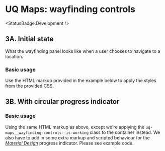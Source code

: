 
<Meta of={UqMaps3WayfindingControlsStories} />

# UQ Maps: wayfinding controls

<StatusBadge.Development />

## 3A. Initial state

What the wayfinding panel looks like when a user chooses to navigate to a
location.

### Basic usage

Use the HTML markup provided in the example below to apply the styles from the
provided CSS.

<Canvas sourceState='hidden' withToolbar>
  <Story of={UqMaps3WayfindingControlsStories.wayfindingControl} /> 
</Canvas>

## 3B. With circular progress indicator

### Basic usage

Using the same HTML markup as above, except we're applying the `uq-maps__wayfinding-controls--is-working`
class to the container instead. We also have to add in some extra markup and
scripted behaviour for the [*Material Design*][1] progress indicator. Please see example
code.

<Canvas sourceState='hidden' withToolbar>
  <Story of={UqMaps3WayfindingControlsStories.wayfindingControlWorking} /> 
</Canvas>

[1]: https://material.io/components/progress-indicators#circular-progress-indicators

[2]: https://material.io/develop/web/components/progress-indicator
